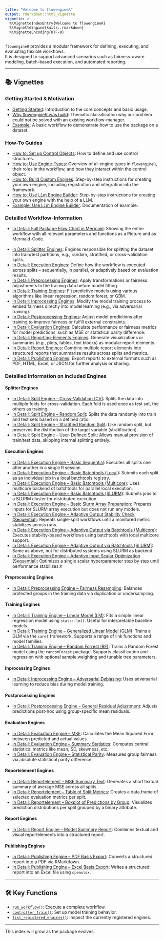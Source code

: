 ```yaml
---
title: "Welcome to flowengineR"
output: rmarkdown::html_vignette
vignette: >
  %\VignetteIndexEntry{Welcome to flowengineR}
  %\VignetteEngine{knitr::rmarkdown}
  %\VignetteEncoding{UTF-8}
---
```


`flowengineR` provides a modular framework for defining, executing, and evaluating flexible workflows.  
It is designed to support advanced scenarios such as fairness-aware modeling, batch-based execution, and automated reporting.

---

## 📚 Vignettes

### Getting Started & Motivation
- [Getting Started](getting_started.html): Introduction to the core concepts and basic usage.
- [Why flowengineR was build](why_flowengineR.html): Thematic classification why our problem could not be solved with an existing workflow-manager.
- [Example](example_workflow_credit.html): A basic workflow to demonstrate how to use the package on a dataset.

### How-To Guides
- [How to: Set up Control Objects](how_to_build_controlobjekt.html): How to define and use control structures.
- [How to: Use Engine-Types](how_to_use_engines.html): Overview of all engine types in `flowengineR`, their roles in the workflow, and how they interact within the control object.
- [How to: Build Custom Engines](how_to_build_custom_engine.html): Step-by-step instructions for creating your own engine, including registration and integration into the framework.
- [How to: Use LLm Engine Builder](how_to_use_llm_engine_builder.html): Step-by-step instructions for creating your own engine with the help of a LLM.
- [Example: Use LLm Engine Builder](llm_demonstration_eval_median.html): Documentation of example.

### Detailled Workflow-Information
- [In Detail: Full Package Flow Chart in Mermaid](metalevel_flowchart.html): Showing the entire workflow with all relevant parameters and functions as a Picture and as Mermaid-Code.
<br><br>
- [In Detail: Splitter Engines](detail_engines_split.html): Engines responsible for splitting the dataset into train/test partitions, e.g., random, stratified, or cross-validation splits.
- [In Detail: Execution Engines](detail_engines_execution.html): Define how the workflow is executed across splits – sequentially, in parallel, or adaptively based on evaluation results.
- [In Detail: Preprocessing Engines](detail_engines_preprocessing.html): Apply transformations or fairness adjustments to the training data before model fitting.
- [In Detail: Training Engines](detail_engines_train.html): Fit predictive models using various algorithms like linear regression, random forest, or GBM.
- [In Detail: Inprocessing Engines](detail_engines_inprocessing.html): Modify the model training process to embed fairness directly into model learning (e.g., via adversarial training).
- [In Detail: Postprocessing Engines](detail_engines_postprocessing.html): Adjust model predictions after training to improve fairness or fulfill external constraints.
- [In Detail: Evaluation Engines](detail_engines_evaluation.html): Calculate performance or fairness metrics for model predictions, such as MSE or statistical parity difference.
- [In Detail: Reporting-Elements Engines](detail_engines_reportelement.html): Generate visualizations or summaries (e.g., plots, tables, text blocks) as modular report elements.
- [In Detail: Report Engines](detail_engines_report.html): Combine multiple report elements into structured reports that summarize results across splits and metrics.
- [In Detail: Publishing Engines](detail_engines_publish.html): Export reports to external formats such as PDF, HTML, Excel, or JSON for further analysis or sharing.



### Detailled Information on included Engines

#### Splitter Engines
- [In Detail: Split Engine – Cross-Validation (CV)](detail_engine_split_cv.html): Splits the data into multiple folds for cross-validation. Each fold is used once as test set, the others as training.
- [In Detail: Split Engine – Random Split](detail_engine_split_random.html): Splits the data randomly into train and test sets based on a defined ratio.
- [In Detail: Split Engine – Stratified Random Split](detail_engine_split_random_stratified.html): Like random split, but preserves the distribution of the target variable (stratification).
- [In Detail: Split Engine – User-Defined Split](detail_engine_split_userdefined.html): Allows manual provision of train/test data, skipping internal splitting entirely.

#### Execution Engines
- [In Detail: Execution Engine – Basic Sequential](detail_engine_execution_basic_sequential.html): Executes all splits one after another in a single R session.
- [In Detail: Execution Engine – Basic Batchtools (Local)](detail_engine_execution_basic_batchtools_local.html): Submits each split as an individual job in a local batchtools registry.
- [In Detail: Execution Engine – Basic Batchtools (Multicore)](detail_engine_execution_basic_batchtools_multicore.html): Uses multicore backend of batchtools for parallel local execution.
- [In Detail: Execution Engine – Basic Batchtools (SLURM)](detail_engine_execution_basic_batchtools_slurm.html): Submits jobs to a SLURM cluster for distributed execution.
- [In Detail: Execution Engine – Basic Slurm Array Preparation](detail_engine_execution_basic_slurm_array.html): Prepares inputs for SLURM array execution but does not run any models.
- [In Detail: Execution Engine – Adaptive Output Stability Check (Sequential)](detail_engine_execution_adaptive_output_sequential.html): Repeats single-split workflows until a monitored metric stabilizes across runs.
- [In Detail: Execution Engine – Adaptive Output via Batchtools (Multicore)](detail_engine_execution_adaptive_output_batchtools_multicore.html): Executes stability-based workflows using batchtools with local multicore support.
- [In Detail: Execution Engine – Adaptive Output via Batchtools (SLURM)](detail_engine_execution_adaptive_output_batchtools_slurm.html): Same as above, but for distributed systems using SLURM as backend.
- [In Detail: Execution Engine – Adaptive Input Scalar Optimization (Sequential)](detail_engine_execution_adaptive_input_scalar_sequential.html): Optimizes a single scalar hyperparameter step by step until performance stabilizes.¢

#### Preprocessing Engines
- [In Detail: Preprocessing Engine – Fairness Resampling](detail_engine_preprocessing_fairness_resampling.html): Balances protected groups in the training data via duplication or undersampling.

#### Training Engines
- [In Detail: Training Engine – Linear Model (LM)](detail_engine_train_lm.html): Fits a simple linear regression model using `stats::lm()`. Useful for interpretable baseline models.
- [In Detail: Training Engine – Generalized Linear Model (GLM)](detail_engine_train_glm.html): Trains a GLM via the `caret` framework. Supports a range of link functions and model families.
- [In Detail: Training Engine – Random Forrest (RF)](detail_engine_train_rf.html): Trains a Random Forest model using the `randomForest` package. Supports classification and regression with optional sample weighting and tunable tree parameters.

#### Inprocessing Engines
- [In Detail: Inprocessing Engine – Adversarial Debiasing](detail_engine_inprocessing_fairness_adversialdebiasing.html): Uses adversarial learning to reduce bias during model training.

#### Postprocessing Engines
- [In Detail: Postprocessing Engine – General Residual Adjustment](detail_engine_postprocessing_fairness_genresidual.html): Adjusts predictions post-hoc using group-specific mean residuals.

#### Evaluation Engines
- [In Detail: Evaluation Engine – MSE](detail_engine_eval_mse.html): Calculates the Mean Squared Error between predicted and actual values.
- [In Detail: Evaluation Engine – Summary Statistics](detail_engine_eval_summarystats.html): Computes central statistical metrics like mean, SD, skewness, etc.
- [In Detail: Evaluation Engine – Statistical Parity](detail_engine_eval_statisticalparity.html): Measures group fairness via absolute statistical parity difference.

#### Reportelement Engines
- [In Detail: Reportelement – MSE Summary Text](detail_engine_reportelement_text_msesummary.html): Generates a short textual summary of average MSE across all splits.
- [In Detail: Reportelement – Table of Split Metrics](detail_engine_reportelement_table_splitmetrics.html): Creates a data.frame of selected evaluation metrics per split.
- [In Detail: Reportelement – Boxplot of Predictions by Group](detail_engine_reportelement_boxplot_predictions.html): Visualizes prediction distributions per split grouped by a binary attribute.

#### Report Engines
- [In Detail: Report Engine – Model Summary Report](detail_engine_report_modelsummary.html): Combines textual and visual reportelements into a structured report.

#### Publishing Engines
- [In Detail: Publishing Engine – PDF Basis Export](detail_engine_publish_pdf_basis.html): Converts a structured report into a PDF via RMarkdown.
- [In Detail: Publishing Engine – Excel Basis Export](detail_engine_publish_excel_basis.html): Writes a structured report into an Excel file using `openxlsx`.

---

## 🛠️ Key Functions

- [`run_workflow()`](reference/run_workflow.html): Execute a complete workflow.
- [`controller_train()`](reference/controller_train.html): Set up model training behavior.
- [`list_registered_engines()`](reference/list_registered_engines.html): Inspect the currently registered engines.

---

This index will grow as the package evolves.
